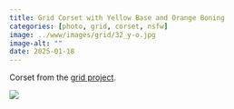 ```yaml
---
title: Grid Corset with Yellow Base and Orange Boning
categories: [photo, grid, corset, nsfw]
image: ../www/images/grid/32_y-o.jpg
image-alt: ""
date: 2025-01-18
---
```


Corset from the [grid project](/posts/2025-01-27_grid-project.html).

![](../www/images/grid/32_y-o.jpg)

